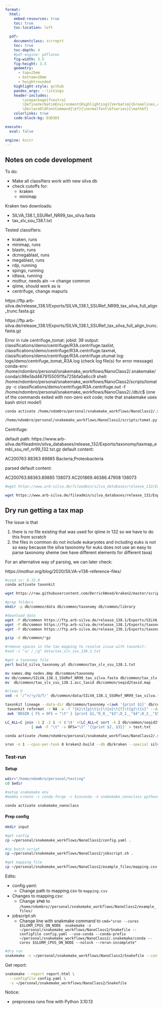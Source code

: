 ---
format:
  html:
    embed-resources: true
    toc: true
    toc-location: left

  pdf:
    documentclass: scrreprt
    toc: true
    toc-depth: 4
    #pdf-engine: pdflatex
    fig-width: 3.5
    fig-height: 3.5
    geometry:
      - top=25mm
      - bottom=20mm
      - heightrounded
    highlight-style: github
    pandoc_args: --listings
    header-includes:
        \usepackage{fvextra}
        \DefineVerbatimEnvironment{Highlighting}{Verbatim}{breaklines,commandchars=\\\{\}}
        \DeclareOldFontCommand{\bf}{\normalfont\bfseries}{\mathbf}
    colorlinks: true
    code-block-bg: D3D3D3

execute:
  eval: false

engine: knitr
---


## Notes on code development

To do:

- Make all classifiers work with new silva db
- check cutoffs for:
  - kraken
  - minimap

Kraken two downloads:

- SILVA_138.1_SSURef_NR99_tax_silva.fasta
-  tax_slv_ssu_138.1.txt


Tested classifiers:

- kraken, runs
- minimap, runs
- blastn, runs
- dcmegablast, runs
- megablast, runs
- rdp, running
- spingo, running
- idtaxa, running
- mothur, needs aln --> change common
- qiime, should work as is
- centrifuge, change mapurls


https://ftp.arb-silva.de/release_138.1/Exports/SILVA_138.1_SSURef_NR99_tax_silva_full_align_trunc.fasta.gz

https://ftp.arb-silva.de/release_138.1/Exports/SILVA_138.1_SSURef_tax_silva_full_align_trunc.fasta.gz





Error in rule centrifuge_tomat:
    jobid: 39
    output: classifications/demo/centrifuge/R3A.centrifuge.taxlist, classifications/demo/centrifuge/R3A.centrifuge.taxmat, classifications/demo/centrifuge/R3A.centrifuge.otumat
    log: logs/demo/centrifuge_tomat_R3A.log (check log file(s) for error message)
    conda-env: /home/ndombro/personal/snakemake_workflows/NanoClass2/.snakemake/conda/c98e5bd467915505f1fa725bfa0a6cc9
    shell:
        /home/ndombro/personal/snakemake_workflows/NanoClass2/scripts/tomat.py -c classifications/demo/centrifuge/R3A.centrifuge.out -f /home/ndombro/personal/snakemake_workflows/NanoClass2/./db/c$        (one of the commands exited with non-zero exit code; note that snakemake uses bash strict mode!)

```{bash}
conda activate /home/ndombro/personal/snakemake_workflows/NanoClass2/.snakemake/conda/c98e5bd467915505f1fa725bfa0a6cc9

/home/ndombro/personal/snakemake_workflows/NanoClass2/scripts/tomat.py -c results/classifications/demo/centrifuge/R3A.centrifuge.out -f /home/ndombro/personal/snakemake_workflows/NanoClass2/./db/common/ref-seqs.fna 


```






Centrifuge:

default path: https://www.arb-silva.de/fileadmin/silva_databases/release_132/Exports/taxonomy/taxmap_embl_ssu_ref_nr99_132.txt.gz
default content:

AC200763        88363   89885   Bacteria;Proteobacteria

parsed default content:

AC200763.88363.89885    138073
AC201869.46386.47908    138073





```{bash}
#wget https://www.arb-silva.de/fileadmin/silva_databases/release_132/Exports/taxonomy/taxmap_embl_ssu_ref_nr99_132.txt.gz -q -O - | gzip -d -c - | awk '{print $1\".\"$2\".\"$3\"\t\"$(NF)}' > test_default.txt

wget https://www.arb-silva.de/fileadmin/silva_databases/release_132/Exports/taxonomy/taxmap_embl_ssu_ref_nr99_132.txt.gz -q -O - | gzip -d -c - | awk '{print $1"."$2"."$3"\t"$(NF)}' > test_default.txt


```


## Dry run getting a tax map

The issue is that 

1. there is no file existing that was used for qiime in 132 so we have to do this from scratch
2. the files in common do not include eukaryotes and including euks is not so easy because the silva taxonomy for euks does not use an easy to parse taxonomy sheme (we have different elements for different taxa) 

For an alternative way of parsing, we can later check:

https://mothur.org/blog/2020/SILVA-v138-reference-files/

```{bash}
#used vs: 0.15.0
conda activate taxonkit

wget https://raw.githubusercontent.com/DerrickWood/kraken2/master/scripts/build_silva_taxonomy.pl

#prep folders 
mkdir -p db/common/data db/common/taxonomy db/common/library

#download data
wget -P db/common https://ftp.arb-silva.de/release_138.1/Exports/SILVA_138.1_SSURef_NR99_tax_silva.fasta.gz
wget -P db/common https://ftp.arb-silva.de/release_138.1/Exports/taxonomy/tax_slv_ssu_138.1.txt.gz
wget -P db/common https://ftp.arb-silva.de/release_138.1/Exports/taxonomy/tax_slv_ssu_138.1.acc_taxid.gz

gzip -d db/common/*gz

#remove spaces in the tax mapping to resolve issue with taxonkit:
#sed -i "s/ /_/g" data/tax_slv_ssu_138.1.txt

#get a taxonomy file
perl build_silva_taxonomy.pl db/common/tax_slv_ssu_138.1.txt

mv names.dmp nodes.dmp db/common/taxonomy
mv db/common/SILVA_138.1_SSURef_NR99_tax_silva.fasta db/common/tax_slv_ssu_138.1.txt db/common/data 
mv  db/common/tax_slv_ssu_138.1.acc_taxid db/common/seqid2taxid.map

#clean U 
sed -e '/^>/!y/U/T/' db/common/data/SILVA_138.1_SSURef_NR99_tax_silva.fasta > db/common/ref-seqs.fna

taxonkit lineage --data-dir db/common/taxonomy <(awk '{print $1}' db/common/taxonomy/names.dmp | sort | uniq) | \
 taxonkit reformat -r NA -a -f "{k}\t{p}\t{c}\t{o}\t{f}\t{g}\t{s}" --data-dir db/common/taxonomy | \
 awk 'BEGIN { FS = OFS = "\t" } {print $1,"D_0__"$3";D_1__"$4";D_2__"$5";D_3__"$6";D_4__"$7";D_5__"$8";D_6__"$9}' > db/common/taxid_to_tax.txt

LC_ALL=C join -1 2 -2 1 -t $'\t' <(LC_ALL=C sort -k 2 db/common/seqid2taxid.map) <(LC_ALL=C sort -k1 db/common/taxid_to_tax.txt) \
            | awk -F "\t" -v OFS="\t" '{{print $2, $3}}' > test.txt


```




```{bash}
conda activate /home/ndombro/personal/snakemake_workflows/NanoClass2/.snakemake/conda/a8242208738e7b5509d605409fa6d659

srun -n 1 --cpus-per-task 8 kraken2-build --db db/kraken --special silva --threads 8
```

### Test-run

#### Setup

```{bash}
wdir="/home/ndombro/personal/testing"
cd $wdir

#setup snakemake env
#mamba create -c conda-forge -c bioconda -n snakemake_nanoclass python=3.9.7 snakemake=6.8.0 tabulate=0.8

conda activate snakemake_nanoclass
```


#### Prep config

```{bash}
mkdir input

#get config 
cp ~/personal/snakemake_workflows/NanoClass2/config.yaml .

#cp batch script
cp ~/personal/snakemake_workflows/NanoClass2/jobscript.sh .

#get mapping file
cp ~/personal/snakemake_workflows/NanoClass2/example_files/mapping.csv .
```

Edits:

- config.yaml:
  - Change path to mapping.csv to `mapping.csv`
- Changes to mapping.csv:
  - Change `$PWD` to `/home/ndombro//personal/snakemake_workflows/NanoClass2/example_files/` 
- jobscript.sh
  - Change line with snakmake command to `cmd="srun --cores $SLURM_CPUS_ON_NODE  snakemake -s ~/personal/snakemake_workflows/NanoClass2/Snakefile --configfile config.yaml --use-conda --conda-prefix ~/personal/snakemake_workflows/NanoClass2/.snakemake/conda --cores $SLURM_CPUS_ON_NODE --nolock --rerun-incomplete"`


```{bash}
#dry run
snakemake -s ~/personal/snakemake_workflows/NanoClass2/Snakefile --configfile config.yaml --use-conda --conda-prefix ~/personal/snakemake_workflows/NanoClass2/.snakemake/conda --cores 1 --nolock --rerun-incomplete -np
```

Get report:

```{bash}
snakemake --report report.html \
  --configfile config.yaml \
  -s ~/personal/snakemake_workflows/NanoClass2/Snakefile
```


Notice:

- preprocess runs fine with Python 3.10.13